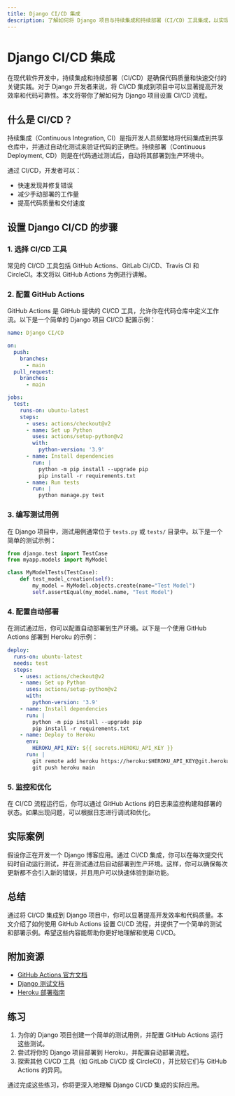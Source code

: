 ```yaml
---
title: Django CI/CD 集成
description: 了解如何将 Django 项目与持续集成和持续部署（CI/CD）工具集成，以实现自动化测试和部署。
---
```


# Django CI/CD 集成

在现代软件开发中，持续集成和持续部署（CI/CD）是确保代码质量和快速交付的关键实践。对于 Django 开发者来说，将 CI/CD 集成到项目中可以显著提高开发效率和代码可靠性。本文将带你了解如何为 Django 项目设置 CI/CD 流程。

## 什么是 CI/CD？

持续集成（Continuous Integration, CI）是指开发人员频繁地将代码集成到共享仓库中，并通过自动化测试来验证代码的正确性。持续部署（Continuous Deployment, CD）则是在代码通过测试后，自动将其部署到生产环境中。

通过 CI/CD，开发者可以：

- 快速发现并修复错误
- 减少手动部署的工作量
- 提高代码质量和交付速度

## 设置 Django CI/CD 的步骤

### 1. 选择 CI/CD 工具

常见的 CI/CD 工具包括 GitHub Actions、GitLab CI/CD、Travis CI 和 CircleCI。本文将以 GitHub Actions 为例进行讲解。

### 2. 配置 GitHub Actions

GitHub Actions 是 GitHub 提供的 CI/CD 工具，允许你在代码仓库中定义工作流。以下是一个简单的 Django 项目 CI/CD 配置示例：

```yaml
name: Django CI/CD

on:
  push:
    branches:
      - main
  pull_request:
    branches:
      - main

jobs:
  test:
    runs-on: ubuntu-latest
    steps:
      - uses: actions/checkout@v2
      - name: Set up Python
        uses: actions/setup-python@v2
        with:
          python-version: '3.9'
      - name: Install dependencies
        run: |
          python -m pip install --upgrade pip
          pip install -r requirements.txt
      - name: Run tests
        run: |
          python manage.py test
```

### 3. 编写测试用例

在 Django 项目中，测试用例通常位于 `tests.py` 或 `tests/` 目录中。以下是一个简单的测试示例：

```python
from django.test import TestCase
from myapp.models import MyModel

class MyModelTests(TestCase):
    def test_model_creation(self):
        my_model = MyModel.objects.create(name="Test Model")
        self.assertEqual(my_model.name, "Test Model")
```

### 4. 配置自动部署

在测试通过后，你可以配置自动部署到生产环境。以下是一个使用 GitHub Actions 部署到 Heroku 的示例：

```yaml
deploy:
  runs-on: ubuntu-latest
  needs: test
  steps:
    - uses: actions/checkout@v2
    - name: Set up Python
      uses: actions/setup-python@v2
      with:
        python-version: '3.9'
    - name: Install dependencies
      run: |
        python -m pip install --upgrade pip
        pip install -r requirements.txt
    - name: Deploy to Heroku
      env:
        HEROKU_API_KEY: ${{ secrets.HEROKU_API_KEY }}
      run: |
        git remote add heroku https://heroku:$HEROKU_API_KEY@git.heroku.com/your-app-name.git
        git push heroku main
```

### 5. 监控和优化

在 CI/CD 流程运行后，你可以通过 GitHub Actions 的日志来监控构建和部署的状态。如果出现问题，可以根据日志进行调试和优化。

## 实际案例

假设你正在开发一个 Django 博客应用。通过 CI/CD 集成，你可以在每次提交代码时自动运行测试，并在测试通过后自动部署到生产环境。这样，你可以确保每次更新都不会引入新的错误，并且用户可以快速体验到新功能。

## 总结

通过将 CI/CD 集成到 Django 项目中，你可以显著提高开发效率和代码质量。本文介绍了如何使用 GitHub Actions 设置 CI/CD 流程，并提供了一个简单的测试和部署示例。希望这些内容能帮助你更好地理解和使用 CI/CD。

## 附加资源

- [GitHub Actions 官方文档](https://docs.github.com/en/actions)
- [Django 测试文档](https://docs.djangoproject.com/en/4.0/topics/testing/)
- [Heroku 部署指南](https://devcenter.heroku.com/articles/git)

## 练习

1. 为你的 Django 项目创建一个简单的测试用例，并配置 GitHub Actions 运行这些测试。
2. 尝试将你的 Django 项目部署到 Heroku，并配置自动部署流程。
3. 探索其他 CI/CD 工具（如 GitLab CI/CD 或 CircleCI），并比较它们与 GitHub Actions 的异同。

通过完成这些练习，你将更深入地理解 Django CI/CD 集成的实际应用。